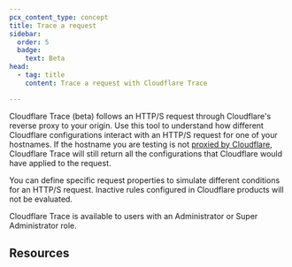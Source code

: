 ```yaml
---
pcx_content_type: concept
title: Trace a request
sidebar:
  order: 5
  badge:
    text: Beta
head:
  - tag: title
    content: Trace a request with Cloudflare Trace

---
```



<Plan type="all" />

Cloudflare Trace (beta) follows an HTTP/S request through Cloudflare's reverse proxy to your origin. Use this tool to understand how different Cloudflare configurations interact with an HTTP/S request for one of your hostnames. If the hostname you are testing is not [proxied by Cloudflare](/dns/proxy-status/), Cloudflare Trace will still return all the configurations that Cloudflare would have applied to the request.

You can define specific request properties to simulate different conditions for an HTTP/S request. Inactive rules configured in Cloudflare products will not be evaluated.

Cloudflare Trace is available to users with an Administrator or Super Administrator role.

## Resources

<DirectoryListing />
